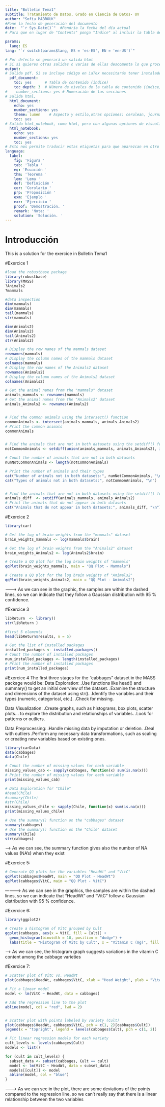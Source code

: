 ```yaml
---
title: "Bolletin Tema1"
subtitle: Tratamiento de Datos. Grado en Ciencia de Datos- UV
author: "Sofia MABROUK"
#Pone la fecha de generación del documento
date:  "`r Sys.Date()`"  #Pondría la fecha del día actual
# Para que en lugar de "Contents" ponga "Indice" al incluir la tabla de contenido

params:
  lang: ES
lang: "`r switch(params$lang, ES = 'es-ES', EN = 'en-US')`"

# Por defecto se generará un salida html
# Si si quieres otras salidas o varias de ellas descomenta lo que proceda
output:
# Salida pdf. Si se incluye código en LaTex necesitarás tener instalado un compilador de Latex
  pdf_document:
    toc: yes      # Tabla de contenido (índice)
    toc_depth: 3  # Número de niveles de la tabla de contenido (índice) # 1, ##2,###3
#    number_sections: yes # Numeración de las secciones
# Salida html, 
  html_document:
    echo: yes
    number_sections: yes
    theme: lumen    # Aspecto y estilo,otras opciones: cerulean, journal, flatly, darkly, readable, spacelab, united, cosmo, lumen, paper, sandstone, simplex, and yeti 
    toc: yes
# Salida html_notebook, como html, pero con algunas opciones de visualización
  html_notebook:
    echo: yes
    number_sections: yes
    toc: yes
# Esto nos permite traducir estas etiquetas para que aparezcan en otro idioma en caso de que se usen en el documento para referenciar a figuras, tablas, etc
language:
  label:
    fig: 'Figura '
    tab: 'Tabla '
    eq: 'Ecuación '
    thm: 'Teorema '
    lem: 'Lema '
    def: 'Definición '
    cor: 'Corolario '
    prp: 'Proposición '
    exm: 'Ejemplo '
    exr: 'Ejercicio '
    proof: 'Demostración. '
    remark: 'Nota: '
    solution: 'Solución. '
---
```


# Introducción
This is a solution for the exercice in Bolletin Tema1

#Exercice 1

```r
#load the robustbase package
library(robustbase)
library(MASS)
?Animals2
?mammals

#data inspection
dim(mammals)
dim(mammals)
tail(mammals)
str(mammals)

dim(Animals2)
dim(Animals2)
tail(Animals2)
str(Animals2)

# Display the row names of the mammals dataset
rownames(mammals)
# Display the column names of the mammals dataset
colnames(mammals)
# Display the row names of the Animals2 dataset
rownames(Animals2)
# Display the column names of the Animals2 dataset
colnames(Animals2)

# Get the animal names from the "mammals" dataset
animals_mammals <- rownames(mammals)
# Get the animal names from the "Animals2" dataset
animals_Animals2 <- rownames(Animals2)


# Find the common animals using the intersect() function
commonAnimals <- intersect(animals_mammals, animals_Animals2)
# Print the common animals
commonAnimals


# Find the animals that are not in both datasets using the setdiff() function
notCommonAnimals <- setdiff(union(animals_mammals, animals_Animals2), intersect(animals_mammals, animals_Animals2))

# Count the number of animals that are not in both datasets
numNotCommonAnimals <- length(notCommonAnimals)

# Print the number of animals and their types
cat("Number of animals not in both datasets:", numNotCommonAnimals, "\n")
cat("Types of animals not in both datasets:", notCommonAnimals, "\n")


# Find the animals that are not in both datasets using the setdiff() function
animals_diff  <- setdiff(animals_mammals, animals_Animals2)
# Print the animals that do not appear in both datasets
cat("Animals that do not appear in both datasets:", animals_diff, "\n")


```

#Exercice 2
```r
library(car)

# Get the log of brain weights from the "mammals" dataset
brain_weights_mammals <- log(mammals$brain)

# Get the log of brain weights from the "Animals2" dataset
brain_weights_Animals2 <- log(Animals2$brain)

# Create a QQ plot for the log brain weights of "mammals"
qqPlot(brain_weights_mammals, main = "QQ Plot - Mammals")

# Create a QQ plot for the log brain weights of "Animals2"
qqPlot(brain_weights_Animals2, main = "QQ Plot - Animals2")
```
--------> As we can see in the graphic, the samples are within the dashed lines, so
we can indicate that they follow a Gaussian distribution with 95 % confidence.

#Exercice 3
```r
libReturn  <- library()
str(libReturn )

#first 5 elements
head(libReturn$results, n = 5)

# Get the list of installed packages
installed_packages <- installed.packages()
# Count the number of installed packages
num_installed_packages <- length(installed_packages)
# Print the number of installed packages
print(num_installed_packages)
```

#Exercice 4
The first three stages for the "cabbages" dataset in the MASS package would be:
Data Exploration:
    .Use functions like head() and summary() to get an initial overview of the dataset.
    .Examine the structure and dimensions of the dataset using str().
    .Identify the variables and their types (numeric, categorical, etc.).
    .Check for missing.
    
Data Visualization:
     .Create graphs, such as histograms, box plots, scatter plots... to explore the distribution and relationships of variables.
     .Look for patterns or outliers.
     
Data Preprocessing:
      .Handle missing data by imputation or deletion.
      .Deal with outliers
      .Perform any necessary data transformations, such as scaling or creating new variables based on existing ones.
```r
library(carData)
data(cabbages)
data(Chile)

# Count the number of missing values for each variable
missing_values_cab <- sapply(cabbages, function(x) sum(is.na(x)))
# Print the number of missing values for each variable
print(missing_values_cab)

# Data Exploration for "Chile"
#head(Chile)
#summary(Chile)
#str(Chile)
missing_values_chile <- sapply(Chile, function(x) sum(is.na(x)))
print(missing_values_chile)

# Use the summary() function on the "cabbages" dataset
summary(cabbages)
# Use the summary() function on the "Chile" dataset
summary(Chile)
str(cabbages)

```
-----> As we can see, the summary function gives also the number of NA values (NA's) when they exist

#Exercice 5:
```r
# Generate QQ plots for the variables "HeadWt" and "VitC"
qqPlot(cabbages$HeadWt, main = "QQ Plot - HeadWt")
qqPlot(cabbages$VitC, main = "QQ Plot - VitC")
```

-----------> As we can see in the graphics, the samples are within the dashed lines, so
we can indicate that "HeadWt" and "VitC" follow a Gaussian distribution with 95 % confidence.

#Exercice 6:
```r
library(ggplot2)

# Create a histogram of VitC grouped by Cult
ggplot(cabbages, aes(x = VitC, fill = Cult)) +
  geom_histogram(binwidth = 10, position = "dodge") +
  labs(title = "Histogram of VitC by Cult", x = "Vitamin C (mg)", fill = "Cult")
```
------> As we can see, the histogram graph suggests variations in the vitamin C content among the cabbage varieties

#Exercice 7:
```r
# Scatter plot of VitC vs. HeadWt
plot(cabbages$HeadWt, cabbages$VitC, xlab = "Head Weight", ylab = "Vitamin C", main = "Scatter plot: VitC vs. HeadWt")

# Fit a linear model
model <- lm(VitC ~ HeadWt, data = cabbages)

# Add the regression line to the plot
abline(model, col = "red", lwd = 2)


# Scatter plot with points labeled by variety (Cult)
plot(cabbages$HeadWt, cabbages$VitC, pch = c(1, 2)[cabbages$Cult])
legend(x = "topright", legend = levels(cabbages$Cult), pch = c(1, 2))

# Fit linear regression models for each variety
cult_levels <- levels(cabbages$Cult)
models <- list()

for (cult in cult_levels) {
  subset_data <- subset(cabbages, Cult == cult)
  model <- lm(VitC ~ HeadWt, data = subset_data)
  models[[cult]] <- model
  abline(model, col = "blue")
}

```

-------> As we can see in the plot, there are some deviations of the points compared to the regression line, so we can't really say that there is a linear relationship between the two variables